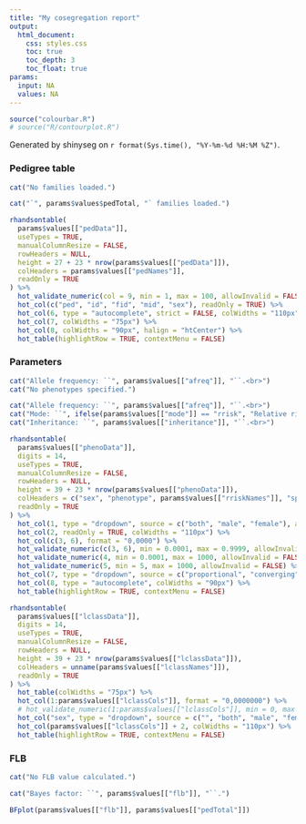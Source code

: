 ```yaml
---
title: "My cosegregation report"
output:
  html_document:
    css: styles.css
    toc: true
    toc_depth: 3
    toc_float: true
params:
  input: NA
  values: NA
---
```


```r
source("colourbar.R")
# source("R/contourplot.R")
```

Generated by <span class="typewriter">shinyseg</span> on ``r format(Sys.time(), "%Y-%m-%d %H:%M %Z")``.

### Pedigree table

```r
cat("No families loaded.")
```

```r
cat("`", params$values$pedTotal, "` families loaded.")
```

```r
rhandsontable(
  params$values[["pedData"]],
  useTypes = TRUE,
  manualColumnResize = FALSE,
  rowHeaders = NULL,
  height = 27 + 23 * nrow(params$values[["pedData"]]),
  colHeaders = params$values[["pedNames"]],
  readOnly = TRUE
) %>%
  hot_validate_numeric(col = 9, min = 1, max = 100, allowInvalid = FALSE) %>%
  hot_col(c("ped", "id", "fid", "mid", "sex"), readOnly = TRUE) %>%
  hot_col(6, type = "autocomplete", strict = FALSE, colWidths = "110px") %>% 
  hot_col(7, colWidths = "75px") %>% 
  hot_col(8, colWidths = "90px", halign = "htCenter") %>%
  hot_table(highlightRow = TRUE, contextMenu = FALSE)
```

### Parameters

```r
cat("Allele frequency: ``", params$values[["afreq"]], "``.<br>")
cat("No phenotypes specified.")
```

```r
cat("Allele frequency: ``", params$values[["afreq"]], "``.<br>")
cat("Mode: ``", ifelse(params$values[["mode"]] == "rrisk", "Relative risk", "Liability class"), "``.<br>")
cat("Inheritance: ``", params$values[["inheritance"]], "``.<br>")
```

```r
rhandsontable(
  params$values[["phenoData"]],
  digits = 14,
  useTypes = TRUE,
  manualColumnResize = FALSE,
  rowHeaders = NULL,
  height = 39 + 23 * nrow(params$values[["phenoData"]]),
  colHeaders = c("sex", "phenotype", params$values[["rriskNames"]], "spline\ncoefs"),
  readOnly = TRUE
) %>%
  hot_col(1, type = "dropdown", source = c("both", "male", "female"), allowInvalid = FALSE, colWidths = "75px") %>%
  hot_col(2, readOnly = TRUE, colWidths = "110px") %>% 
  hot_col(c(3, 6), format = "0,0000") %>% 
  hot_validate_numeric(c(3, 6), min = 0.0001, max = 0.9999, allowInvalid = FALSE) %>%
  hot_validate_numeric(4, min = 0.0001, max = 1000, allowInvalid = FALSE) %>%
  hot_validate_numeric(5, min = 5, max = 1000, allowInvalid = FALSE) %>%
  hot_col(7, type = "dropdown", source = c("proportional", "converging", "diverging", "custom"), allowInvalid = FALSE) %>%
  hot_col(8, type = "autocomplete", colWidths = "90px") %>%
  hot_table(highlightRow = TRUE, contextMenu = FALSE)
```

```r
rhandsontable(
  params$values[["lclassData"]],
  digits = 14,
  useTypes = TRUE,
  manualColumnResize = FALSE,
  rowHeaders = NULL,
  height = 39 + 23 * nrow(params$values[["lclassData"]]),
  colHeaders = unname(params$values[["lclassNames"]]),
  readOnly = TRUE
) %>%
  hot_table(colWidths = "75px") %>% 
  hot_col(1:params$values[["lclassCols"]], format = "0,0000000") %>%
  # hot_validate_numeric(1:params$values[["lclassCols"]], min = 0, max = 1, allowInvalid = FALSE) %>%
  hot_col("sex", type = "dropdown", source = c("", "both", "male", "female"), allowInvalid = FALSE) %>%
  hot_col(params$values[["lclassCols"]] + 2, colWidths = "110px") %>%
  hot_table(highlightRow = TRUE, contextMenu = FALSE)
```

### FLB

```r
cat("No FLB value calculated.")
```

```r
cat("Bayes factor: ``", params$values[["flb"]], "``.")
```

```r
BFplot(params$values[["flb"]], params$values[["pedTotal"]])
```
